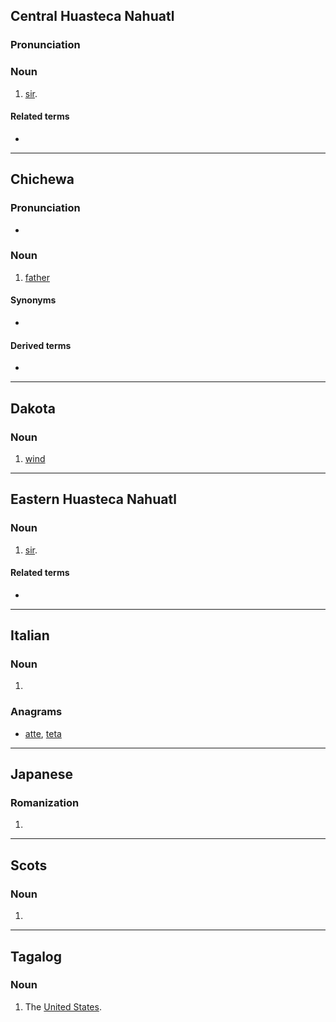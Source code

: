 {{also|Tate|tâte|tâté|täte|tatë|-tate}}

==Central Huasteca Nahuatl==

===Pronunciation===
{{rfp|lang=nch}}

===Noun===
{{head|nch|noun}}

# [[sir]].

====Related terms====
* {{l|nch|nane}}

----

==Chichewa==

===Pronunciation===
* {{ny-IPA|taté}}

===Noun===
{{ny-noun|head=taté|1a}}

# [[father]]

====Synonyms====
* {{l|ny|bambo}}

====Derived terms====
* {{l|ny|Atate}}

{{topics|ny|Family}}

----

==Dakota==

===Noun===
{{head|dak|noun}}

# [[wind]]

----

==Eastern Huasteca Nahuatl==


===Noun===
{{head|nhe|noun}}

# [[sir]].

====Related terms====
* {{l|nhe|nane}}

----

==Italian==

===Noun===
{{head|it|noun plural form|g=f}}

# {{plural of|tata|lang=it}}

===Anagrams===
* [[atte#Italian|atte]], [[teta#Italian|teta]]

----

==Japanese==

===Romanization===
{{ja-romaji}}

# {{ja-romanization of|たて}}

----

==Scots==

===Noun===
{{head|sco|noun}}

# {{alternative spelling of|tait|lang=sco|nodot=1}}

----

==Tagalog==

===Noun===
{{attention|tl|shouldn't this be 'proper noun'?}}
{{tl-noun}}

# {{lb|tl|slang}} The [[United States|United States]].